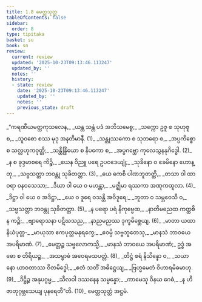 ```yaml
---
title: 1.8 မေတ္တသုတ္တ
tableOfContents: false
sidebar:
  order: 8
type: tipitaka
basket: su
book: sn
review:
  current: review
  updated: '2025-10-23T09:13:46.113247'
  updated_by: ''
  notes: ''
  history:
  - state: review
    date: '2025-10-23T09:13:46.113247'
    updated_by: ''
    notes: ''
    previous_state: draft
---
```



<ReviewStatus review={frontmatter.review} showDetails={true} />

<HypothesisAnnotation frontmatter={frontmatter} />

<DynamicBreadcrumb />

<Division number="143" book="sn" e="ch" v="18" p="300">

<Paragraph number="165" type="verses" book="sn">
_“ကရဏီယမတ္ထကုသလေန,_  
_ယန္တ သန္တံ ပဒံ အဘိသမေစ္စ;_  
_သက္ကော ဥဇူ စ သုဟုဇူ စ,_  
_သူဝစော စဿ မုဒု အနတိမာနီ. (1)_  

</Paragraph>

</Division>
<Division number="144" book="sn" e="ch" v="18" p="300">

<Paragraph number="166" type="verses" book="sn">
_သန္တုဿကော စ သုဘရော စ,_  
_အပ္ပကိစ္စော စ သလ္လဟုကဝုတ္တိ;_  
_သန္တိန္ဒြိယော စ နိပကော စ,_  
_အပ္ပဂဗ္ဘော ကုလေသွနနုဂိဒ္ဓေါ. (2)_  

</Paragraph>

</Division>
<Division number="145" book="sn" e="ch" v="18" p="301">

<Paragraph number="167" type="verses" book="sn">
_န စ ခုဒ္ဒမာစရေ ကိဉ္စိ,_  
_ယေန ဝိညူ ပရေ ဥပဝဒေယျုံ;_  
_သုခိနော ဝ ခေမိနော ဟောန္တု,_  
_သဗ္ဗသတ္တာ ဘဝန္တု သုခိတတ္တာ. (3)_  

</Paragraph>

</Division>
<Division number="146" book="sn" e="ch" v="18" p="301">

<Paragraph number="168" type="verses" book="sn">
_ယေ ကေစိ ပါဏဘူတတ္ထိ,_  
_တသာ ဝါ ထာဝရာ ဝနဝသေသာ;_  
_ဒီဃာ ဝါ ယေ ဝ မဟန္တာ,_  
_မဇ္ဈိမာ ရဿကာ အဏုကထူလာ. (4)_  

</Paragraph>

</Division>
<Division number="147" book="sn" e="ch" v="18" p="301">

<Paragraph number="169" type="verses" book="sn">
_ဒိဋ္ဌာ ဝါ ယေ ဝ အဒိဋ္ဌာ,_  
_ယေ ဝ ဒူရေ ဝသန္တိ အဝိဒူရေ;_  
_ဘူတာ ဝ သမ္ဘဝေသီ ဝ,_  
_သဗ္ဗသတ္တာ ဘဝန္တု သုခိတတ္တာ. (5)_  

</Paragraph>

</Division>
<Division number="148" book="sn" e="ch" v="18" p="301">

<Paragraph number="170" type="verses" book="sn">
_န ပရော ပရံ နိကုဗ္ဗေထ,_  
_နာတိမညေထ ကတ္ထစိ န ကဉ္စိ;_  
_ဗျာရောသနာ ပဋိဃသည,_  
_နာညမညဿ ဒုက္ခမိစ္ဆေယျ. (6)_  

</Paragraph>

</Division>
<Division number="149" book="sn" e="ch" v="18" p="301">

<Paragraph number="171" type="verses" book="sn">
_မာတာ ယထာ နိယံပုတ္တ-_  
_မာယုသာ ဧကပုတ္တမနုရက္ခေ;_  
_ဧဝမ္ပိ သဗ္ဗဘူတေသု,_  
_မာနသံ ဘာဝယေ အပရိမာဏံ. (7)_  

</Paragraph>

</Division>
<Division number="150" book="sn" e="ch" v="18" p="301">

<Paragraph number="172" type="verses" book="sn">
_မေတ္တဉ္စ သဗ္ဗလောကသ္မိ,_  
_မာနသံ ဘာဝယေ အပရိမာဏံ;_  
ဥဒ္ဓံ အဓော စ တိရိယဉ္စ,_  
_အသမ္ဗာဓံ အဝေရမသပတ္တံ. (8)_  

</Paragraph>

</Division>
<Division number="151" book="sn" e="ch" v="18" p="302">

<Paragraph number="173" type="verses" book="sn">
_တိဋ္ဌံ စရံ နိသိန္နော ဝ,_  
_သယာနော ယာဝတာဿ ဝိတမိဒ္ဓေါ;_  
_ဧတံ သတိံ အဓိဋ္ဌေယျ,_  
_ဗြဟ္မမေတံ ဝိဟာရမိဓမာဟု. (9)_  

</Paragraph>

</Division>
<Division number="152" book="sn" e="ch" v="18" p="302">

<Paragraph number="174" type="verses" book="sn">
_ဒိဋ္ဌိဉ္စ အနုပဂ္ဂမ္မ,_  
_သီလဝါ ဒဿနေန သမ္ပန္နော;_  
_ကာမေသု ဝိနယ ဂေဓံ,_  
_န ဟိ ဇာတုဂ္ဂဗ္ဘသေယျ ပုနရေတီ”တိ. (10)_  


</Paragraph>
</Division>

<Paragraph number="175" type="center" book="sn">
မေတ္တသုတ္တံ အဋ္ဌမံ.
</Paragraph>